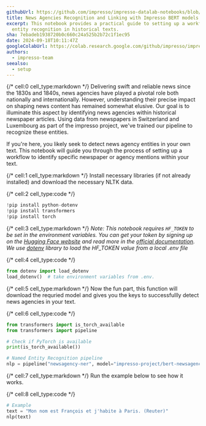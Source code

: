 ```yaml
---
githubUrl: https://github.com/impresso/impresso-datalab-notebooks/blob/main/2-entity/NE_02_newsagencies.ipynb
title: News Agencies Recognition and Linking with Impresso BERT models
excerpt: This notebook provides a practical guide to setting up a workflow for
  entity recognition in historical texts.
sha: 7ebadeb1938720b0c660c24a525b2b72c1f1ec95
date: 2024-09-18T10:11:47Z
googleColabUrl: https://colab.research.google.com/github/impresso/impresso-datalab-notebooks/blob/main/2-entity/NE_02_newsagencies.ipynb
authors:
  - impresso-team
seealso:
  - setup
---
```


{/* cell:0 cell_type:markdown */}
Delivering swift and reliable news since the 1830s and 1840s, news agencies have played a pivotal role both nationally and internationally. However, understanding their precise impact on shaping news content has remained somewhat elusive. Our goal is to illuminate this aspect by identifying news agencies within historical newspaper articles. Using data from newspapers in Switzerland and Luxembourg as part of the impresso project, we've trained our pipeline to recognize these entities. 

If you're here, you likely seek to detect news agency entities in your own text. This notebook will guide you through the process of setting up a workflow to identify specific newspaper or agency mentions within your text.

{/* cell:1 cell_type:markdown */}
Install necessary libraries (if not already installed) and 
download the necessary NLTK data.

{/* cell:2 cell_type:code */}
```python
!pip install python-dotenv
!pip install transformers
!pip install torch
```

{/* cell:3 cell_type:markdown */}
*Note: This notebook requires `HF_TOKEN` to be set in the environment variables. You can get your token by signing up on the [Hugging Face website](https://huggingface.co/join) and read more in the [official documentation](https://huggingface.co/docs/huggingface_hub/v0.20.2/en/quick-start#environment-variable). We use [dotenv](https://pypi.org/project/python-dotenv/) library to load the HF_TOKEN value from a local .env file*

{/* cell:4 cell_type:code */}
```python
from dotenv import load_dotenv
load_dotenv()  # take environment variables from .env.
```

{/* cell:5 cell_type:markdown */}
Now the fun part, this function will download the requried model and gives you the keys to successfullly detect news agencies in your text. 

{/* cell:6 cell_type:code */}
```python
from transformers import is_torch_available
from transformers import pipeline

# Check if PyTorch is available
print(is_torch_available())

# Named Entity Recognition pipeline
nlp = pipeline("newsagency-ner", model="impresso-project/bert-newsagency-ner-fr", trust_remote_code=True)
```

{/* cell:7 cell_type:markdown */}
Run the example below to see how it works.

{/* cell:8 cell_type:code */}
```python
# Example
text = "Mon nom est François et j'habite à Paris. (Reuter)"
nlp(text)
```
